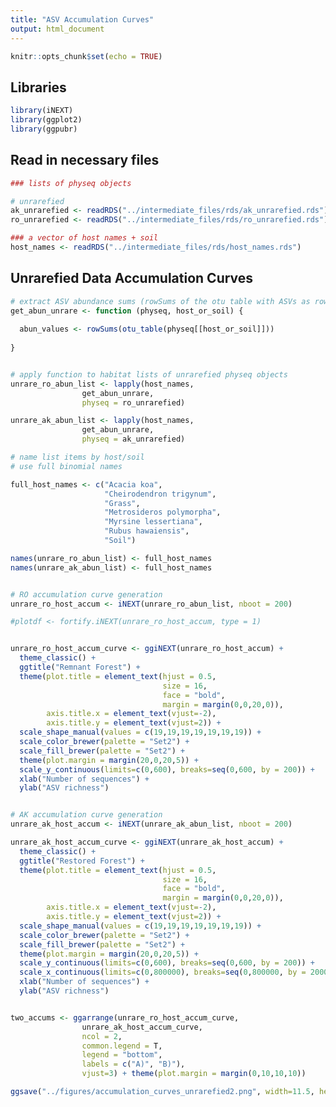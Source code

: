 ```yaml
---
title: "ASV Accumulation Curves"
output: html_document
---
```


```r
knitr::opts_chunk$set(echo = TRUE)
```

## Libraries

```r

library(iNEXT)
library(ggplot2)
library(ggpubr)

```

## Read in necessary files

```r

### lists of physeq objects

# unrarefied
ak_unrarefied <- readRDS("../intermediate_files/rds/ak_unrarefied.rds")
ro_unrarefied <- readRDS("../intermediate_files/rds/ro_unrarefied.rds")

### a vector of host names + soil
host_names <- readRDS("../intermediate_files/rds/host_names.rds")

```


## Unrarefied Data Accumulation Curves

```r


# extract ASV abundance sums (rowSums of the otu table with ASVs as rows, samples as columns)
get_abun_unrare <- function (physeq, host_or_soil) {
  
  abun_values <- rowSums(otu_table(physeq[[host_or_soil]]))
  
}


# apply function to habitat lists of unrarefied physeq objects
unrare_ro_abun_list <- lapply(host_names,
                get_abun_unrare,
                physeq = ro_unrarefied)

unrare_ak_abun_list <- lapply(host_names,
                get_abun_unrare,
                physeq = ak_unrarefied)

# name list items by host/soil
# use full binomial names

full_host_names <- c("Acacia koa",
                     "Cheirodendron trigynum",
                     "Grass",
                     "Metrosideros polymorpha",
                     "Myrsine lessertiana",
                     "Rubus hawaiensis",
                     "Soil")

names(unrare_ro_abun_list) <- full_host_names
names(unrare_ak_abun_list) <- full_host_names


# RO accumulation curve generation
unrare_ro_host_accum <- iNEXT(unrare_ro_abun_list, nboot = 200)

#plotdf <- fortify.iNEXT(unrare_ro_host_accum, type = 1)


unrare_ro_host_accum_curve <- ggiNEXT(unrare_ro_host_accum) +
  theme_classic() +
  ggtitle("Remnant Forest") +
  theme(plot.title = element_text(hjust = 0.5,
                                  size = 16,
                                  face = "bold",
                                  margin = margin(0,0,20,0)),
        axis.title.x = element_text(vjust=-2),
        axis.title.y = element_text(vjust=2)) +
  scale_shape_manual(values = c(19,19,19,19,19,19,19)) +
  scale_color_brewer(palette = "Set2") +
  scale_fill_brewer(palette = "Set2") +
  theme(plot.margin = margin(20,0,20,5)) +
  scale_y_continuous(limits=c(0,600), breaks=seq(0,600, by = 200)) +
  xlab("Number of sequences") +
  ylab("ASV richness")


# AK accumulation curve generation
unrare_ak_host_accum <- iNEXT(unrare_ak_abun_list, nboot = 200)

unrare_ak_host_accum_curve <- ggiNEXT(unrare_ak_host_accum) +
  theme_classic() +
  ggtitle("Restored Forest") +
  theme(plot.title = element_text(hjust = 0.5,
                                  size = 16,
                                  face = "bold",
                                  margin = margin(0,0,20,0)),
        axis.title.x = element_text(vjust=-2),
        axis.title.y = element_text(vjust=2)) +
  scale_shape_manual(values = c(19,19,19,19,19,19,19)) +
  scale_color_brewer(palette = "Set2") +
  scale_fill_brewer(palette = "Set2") +
  theme(plot.margin = margin(20,0,20,5)) +
  scale_y_continuous(limits=c(0,600), breaks=seq(0,600, by = 200)) +
  scale_x_continuous(limits=c(0,800000), breaks=seq(0,800000, by = 200000)) +
  xlab("Number of sequences") +
  ylab("ASV richness")


two_accums <- ggarrange(unrare_ro_host_accum_curve, 
                unrare_ak_host_accum_curve, 
                ncol = 2, 
                common.legend = T, 
                legend = "bottom",
                labels = c("A)", "B)"),
                vjust=3) + theme(plot.margin = margin(0,10,10,10))

ggsave("../figures/accumulation_curves_unrarefied2.png", width=11.5, height=5.5)


```